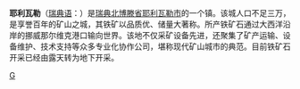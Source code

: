 {{Infobox Settlement
| name = 耶利瓦勒<br/>Gällivare
| image_skyline = Gällivare, Sweden.JPG
| imagesize = 250px
| image_caption = 
| image_flag = 
| image_shield = 
| pushpin_map = Sweden
| pushpin_label_position = bottom
| subdivision_type = 国家
| subdivision_name = {{SWE}}
| subdivision_type1 = [[瑞典行政区划|省]]
| subdivision_name1 = [[北博滕省|北博滕省]]
| subdivision_type2 = [[瑞典行政区划|市]]
| subdivision_name2 =  [[耶利瓦勒市|耶利瓦勒市]]
| elevation_m = 
| elevation_ft = 
| area_total_km2 = 7.48
| population_as_of = 2005年
| population_total = 8480
| population_density_km2 = auto
| timezone = [[CET|CET]]
| utc_offset = +1
| timezone_DST = [[CEST|CEST]]
| utc_offset_DST = +2
| latd = 67
| latm = 07
| lats = 
| latNS = N
| longd = 20
| longm = 45
| longs = 
| longEW = E
| website =  
}}
'''耶利瓦勒'''（[[瑞典语|瑞典语]]：'''{{lang|sv|Gällivare}}'''）是[[瑞典|瑞典]][[北博滕省|北博滕省]][[耶利瓦勒市|耶利瓦勒市]]的一个镇。该城人口不足三万，是享誉百年的矿山之城，其铁矿以品质优、储量大著称。所产铁矿石通过大西洋沿岸的挪威那尔维克港口输向世界。该地不仅采矿设备先进，还聚集了矿产运输、设备维护、技术支持等众多专业化协作公司，堪称现代矿山城市的典范。目前铁矿石开采已经由露天转为地下开采。

{{Sweden-geo-stub}}

[[Category:北博滕省城市|G]]